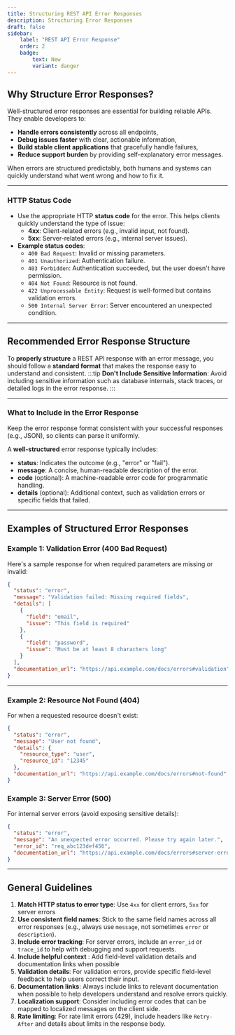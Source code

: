 ```yaml
---
title: Structuring REST API Error Responses
description: Structuring Error Responses
draft: false
sidebar:
    label: "REST API Error Response"
    order: 2
    badge: 
        text: New
        variant: danger
---
```


## Why Structure Error Responses?

Well-structured error responses are essential for building reliable APIs. They enable developers to:

- **Handle errors consistently** across all endpoints,
- **Debug issues faster** with clear, actionable information, 
- **Build stable client applications** that gracefully handle failures,
- **Reduce support burden** by providing self-explanatory error messages.

When errors are structured predictably, both humans and systems can quickly understand what went wrong and how to fix it.

---

### HTTP Status Code  

- Use the appropriate HTTP **status code** for the error. This helps clients quickly understand the type of issue:
    - **4xx**: Client-related errors (e.g., invalid input, not found).
    - **5xx**: Server-related errors (e.g., internal server issues).
- **Example status codes**:
    - `400 Bad Request`: Invalid or missing parameters.
    - `401 Unauthorized`: Authentication failure.
    - `403 Forbidden`: Authentication succeeded, but the user doesn't have permission.
    - `404 Not Found`: Resource is not found.
    - `422 Unprocessable Entity`: Request is well-formed but contains validation errors.
    - `500 Internal Server Error`: Server encountered an unexpected condition.

---

## Recommended Error Response Structure

To **properly structure** a REST API response with an error message, you should follow a **standard format** that makes the response easy to understand and consistent. 
:::tip
**Don't Include Sensitive Information**: Avoid including sensitive information such as database internals, stack traces, or detailed logs in the error response.
:::

---

### What to Include in the Error Response

Keep the error response format consistent with your successful responses (e.g., JSON), so clients can parse it uniformly.

A **well-structured** error response typically includes:
- **status**: Indicates the outcome (e.g., "error" or "fail").
- **message**: A concise, human-readable description of the error.
- **code** (optional): A machine-readable error code for programmatic handling.
- **details** (optional): Additional context, such as validation errors or specific fields that failed.

---

## Examples of Structured Error Responses

### Example 1: Validation Error (400 Bad Request)

Here's a sample response for when required parameters are missing or invalid:

```json
{
  "status": "error",
  "message": "Validation failed: Missing required fields",
  "details": [
    {
      "field": "email",
      "issue": "This field is required"
    },
    {
      "field": "password",
      "issue": "Must be at least 8 characters long"
    }
  ],
  "documentation_url": "https://api.example.com/docs/errors#validation"
}
```

---

### Example 2: Resource Not Found (404)

For when a requested resource doesn't exist:

```json
{
  "status": "error",
  "message": "User not found",
  "details": {
    "resource_type": "user",
    "resource_id": "12345"
  },
  "documentation_url": "https://api.example.com/docs/errors#not-found"
}
```

### Example 3: Server Error (500)

For internal server errors (avoid exposing sensitive details):

```json
{
  "status": "error",
  "message": "An unexpected error occurred. Please try again later.",
  "error_id": "req_abc123def456",
  "documentation_url": "https://api.example.com/docs/errors#server-error"
}
```

---

## General Guidelines

1. **Match HTTP status to error type**: Use `4xx` for client errors, `5xx` for server errors
2. **Use consistent field names**: Stick to the same field names across all error responses (e.g., always use `message`, not sometimes `error` or `description`).
3. **Include error tracking**: For server errors, include an `error_id` or `trace_id` to help with debugging and support requests.
4. **Include helpful context** : Add field-level validation details and documentation links when possible
5. **Validation details**: For validation errors, provide specific field-level feedback to help users correct their input.
6. **Documentation links**: Always include links to relevant documentation when possible to help developers understand and resolve errors quickly.
7. **Localization support**: Consider including error codes that can be mapped to localized messages on the client side.
8. **Rate limiting**: For rate limit errors (429), include headers like `Retry-After` and details about limits in the response body.

